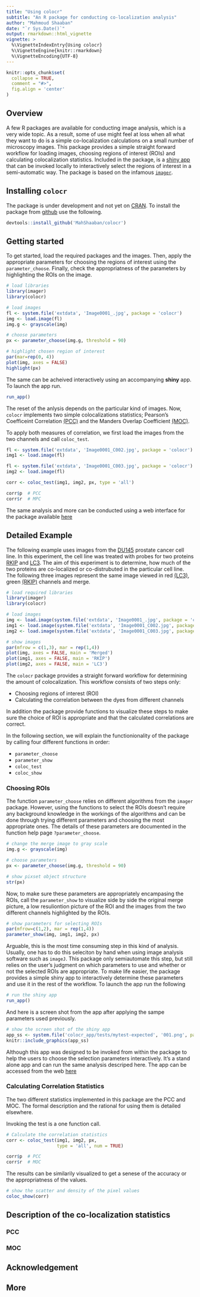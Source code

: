 ```yaml
---
title: "Using colocr"
subtitle: "An R package for conducting co-localization analysis"
author: "Mahmoud Shaaban"
date: "`r Sys.Date()`"
output: rmarkdown::html_vignette
vignette: >
  %\VignetteIndexEntry{Using colocr}
  %\VignetteEngine{knitr::rmarkdown}
  %\VignetteEncoding{UTF-8}
---
```


```r
knitr::opts_chunk$set(
  collapse = TRUE,
  comment = "#>",
  fig.align = 'center'
)
```

## Overview

A few R packages are available for conducting image analysis, which is a very wide topic. As a result, some of use might feel at loss when all what they want to do is a simple co-localization calculations on a small number of microscopy images. This package provides a simple straight forward workflow for loading images, choosing regions of interest (ROIs) and calculating colocalization statistics. Included in the package, is a [shiny app](https://shiny.rstudio.com) that can be invoked locally to interactively select the regions of interest in a semi-automatic way. The package is based on the infamous [`imager`](https://cran.r-project.org/web/packages/imager/vignettes/gettingstarted.html).


## Installing `colocr`

The package is under development and not yet on [CRAN](https://cran.r-project.org). To install the package from [github](https://github.com/MahShaaban/colocr) use the following.

```r
devtools::install_github('MahShaaban/colocr')
```


## Getting started

To get started, load the required packages and the images.
Then, apply the appropriate parameters for choosing the regions of interest
using the `parameter_choose`. Finally, check the appropriatness of the 
parameters by highlighting the ROIs on the image.

```r
# load libraries
library(imager)
library(colocr)

# load images
fl <- system.file('extdata', 'Image0001_.jpg', package = 'colocr')
img <- load.image(fl)
img.g <- grayscale(img)

# choose parameters
px <- parameter_choose(img.g, threshold = 90)

# highlight chosen region of interest
par(mar=rep(0, 4))
plot(img, axes = FALSE)
highlight(px)
```

The same can be acheived interactively using an accompanying **shiny** app.
To launch the app run.

```r
run_app()
```

The reset of the anlysis depends on the particular kind of images. Now, `colocr`
implements two simple colocalizations statistics; Pearson's Coefficeint Correlation [(PCC)](https://www.ncbi.nlm.nih.gov/pubmed/20653013) and the Manders Overlap Coefficient [(MOC)](https://www.ncbi.nlm.nih.gov/pubmed/20653013).

To apply both measures of correlation, we first load the images from the two channels and call `coloc_test`.

```r
fl <- system.file('extdata', 'Image0001_C002.jpg', package = 'colocr')
img1 <- load.image(fl)

fl <- system.file('extdata', 'Image0001_C003.jpg', package = 'colocr')
img2 <- load.image(fl)

corr <- coloc_test(img1, img2, px, type = 'all')

corr$p  # PCC
corr$r  # MPC
```

The same analysis and more can be conducted using a web interface for the package available [here](https://mahshaaban.shinyapps.io/colocr_app/)

## Detailed Example

The following example uses images from the [DU145](https://en.wikipedia.org/wiki/DU145) prostate cancer cell line. In this experiment, the cell line was treated with probes for two proteins [RKIP](https://en.wikipedia.org/wiki/Raf_kinase_inhibitor_protein) and [LC3](https://en.wikipedia.org/wiki/MAP1LC3B). The aim of this experiment is to determine, how much of the two proteins are co-localized or co-distrubuted in the particular cell line. The following three images represent the same image viewed in red [(LC3)](https://en.wikipedia.org/wiki/MAP1LC3B), green [(RKIP)](https://en.wikipedia.org/wiki/Raf_kinase_inhibitor_protein) channels and merge.  

```r
# load required libraries
library(imager)
library(colocr)

# load images
img <- load.image(system.file('extdata', 'Image0001_.jpg', package = 'colocr'))       # merge
img1 <- load.image(system.file('extdata', 'Image0001_C002.jpg', package = 'colocr'))  # red
img2 <- load.image(system.file('extdata', 'Image0001_C003.jpg', package = 'colocr'))  # green

# show images
par(mfrow = c(1,3), mar = rep(1,4))
plot(img, axes = FALSE, main = 'Merged')
plot(img1, axes = FALSE, main = 'RKIP')
plot(img2, axes = FALSE, main = 'LC3')
```

The `colocr` package provides a straight forward workflow for determining the amount of colocalization. This workflow consists of two steps only:

  * Choosing regions of interest (ROI)
  * Calculating the correlation between the dyes from different channels

In addition the package provide functions to visualize these steps to make sure the choice of ROI is appropriate and that the calculated correlations are correct.

In the following section, we will explain the functionionality of the package by calling four different functions in order:

  * `parameter_choose`
  * `parameter_show`
  * `coloc_test`
  * `coloc_show`

### Choosing ROIs

The function `parameter_choose` relies on different algorithms from the `imager` package. However, using the functions to select the ROIs doesn't require any background knowledge in the workings of the algorithms and can be done through trying different parameters and choosing the most appropriate ones. The details of these parameters are documented in the function help page `?parameter_choose`.

```r
# change the merge image to gray scale
img.g <- grayscale(img)

# choose parameters
px <- parameter_choose(img.g, threshold = 90)

# show pixset object structure
str(px)
```

Now, to make sure these parameters are appropriately encampasing the ROIs, call the `parameter_show` to visualize side by side the original merge picture, a low resuliontion picture of the ROI and the images from the two different channels highlighted by the ROIs.

```r
# show parameters for selecting ROIs
par(mfrow=c(1,2), mar = rep(1,4))
parameter_show(img, img1, img2, px)
```

Arguable, this is the most time consuming step in this kind of analysis. Usually, one has to do this seleciton by hand when using image analysis software such as `imageJ`. This package only semiautomate this step, but still relies on the user's judgment on which parameters to use and whether or not the selected ROIs are appropriate. To make life easier, the package provides a simple shiny app to interactively determine these parameters and use it in the rest of the workflow. To launch the app run the following

```r
# run the shiny app
run_app()
```

And here is a screen shot from the app after applying the sampe parameters used previously.

```r
# show the screen shot of the shiny app
app_ss <- system.file('colocr_app/tests/mytest-expected', '001.png', package = 'colocr')
knitr::include_graphics(app_ss)
```

Although this app was designed to be invoked from within the package to help the users to choose the selection parameters interactively. It's a stand alone app and can run the same analysis descriped here. The app can be accessed from the web [here](https://mahshaaban.shinyapps.io/colocr_app/)

### Calculating Correlation Statistics

The two different statistics implemented in this package are the PCC and MOC. The formal description and the rational for using them is detailed elsewhere.

Invoking the test is a one function call. 

```r
# Calculate the correlation statistics
corr <- coloc_test(img1, img2, px, 
                   type = 'all', num = TRUE)

corr$p  # PCC
corr$r  # MOC
```

The results can be similarily visualized to get a senese of the accuracy or the appropriatness of the values.

```r
# show the scatter and density of the pixel values
coloc_show(corr)
```

## Description of the co-localization statistics

### PCC

### MOC

## Acknowledgement

## More
